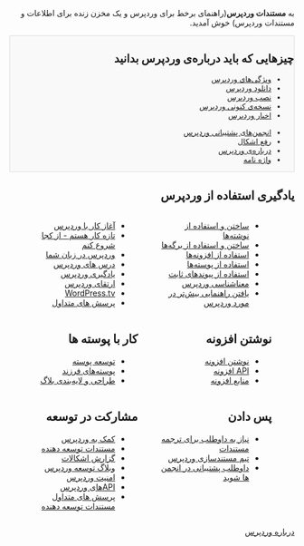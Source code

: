 <div dir="rtl">به <strong>مستندات وردپرس</strong>(راهنمای برخط برای وردپرس و یک مخزن زنده برای اطلاعات و مستندات وردپرس) خوش آمدید.
<!--        PORTAL LIST        -->
<div style="background:#f9f9f9;border:1px solid #ddd;font-size:95%;padding-left:1.5em;">
==چیزهایی که باید درباره‌ی وردپرس بدانید==
<ul style="float:left; width:200px;list-style:none;margin-bottom:10px;">
<li>[[fa:ویژگی‌های وردپرس|ویژگی‌های وردپرس]]</li>
<li>[http://wordpress.org/download/ دانلود وردپرس]</li>
<li>[[fa:نصب وردپرس|نصب وردپرس]]</li>
<li>[[Version {{CurrentVersion}}|نسخه‌ی کنونی وردپرس]]</li>
<li>[http://wordpress.org/news/ اخبار وردپرس]</li>
</ul>

<ul style="float:left; width:200px;list-style:none;margin-bottom:10px;">
<li>[http://wordpress.org/support/ انجمن‌های پشتیبانی وردپرس]</li>
<li>[[fa:رفع اشکال|رفع اشکال]]</li>
<li>[[fa:درباره‌ی وردپرس|درباره‌ی وردپرس]]</li>
<li>[[fa:واژه نامه|واژه نامه]]</li>
</ul><span style="display:block;clear:left;"></span>
</div>

== یادگیری استفاده از وردپرس ==
<div>
<div style="width:45%;float:left;padding-right:10px;">
* [[fa:آغاز کار با وردپرس|آغاز کار با وردپرس]]
* [[fa:تازه کار هستم - از کجا شروع کنم|تازه کار هستم - از کجا شروع کنم]]
* [[fa:وردپرس در زبان شما|وردپرس در زبان شما]]
* [[fa:درس های وردپرس|درس های وردپرس]]
* [http://learn.wordpress.com/ یادگیری وردپرس]
* [[fa:ارتقای وردپرس|ارتقای وردپرس]]
* [http://wordpress.tv/ WordPress.tv]
* [[fa:پرسش های متداول|پرسش های متداول]]

</div><div style="width:45%;float:left">
* [[fa:نوشته ها|ساختن و استفاده از نوشته‌ها]]
* [[fa:برگه ها|ساختن و استفاده از برگه‌ها]]
* [[fa:افزونه ها|استفاده از افزونه‌ها]]
* [[fa:پوسته ها|استفاده از پوسته‌ها]]
* [[fa:استفاده از پیوندهای ثابت|استفاده از پیوندهای ثابت]]
* [[fa:معناشناسی وردپرس|معناشناسی وردپرس]]
* [[fa:راهنمایی بیش‌تر|یافتن راهنمایی بیش‌تر در مورد وردپرس]]
</div>
<div style="clear:both;"></div>
</div>
<div>
<div style="width:45%;float:left;padding-right:10px;">

== کار با پوسته ها ==
* [[fa:توسعه پوسته|توسعه پوسته]]
* [[fa:پوسته‌های فرزند|پوسته‌های فرزند]]
* [[fa:طراحی و لایه‌بندی بلاگ|طراحی و لایه‌بندی بلاگ]]

</div><div style="width:45%;float:left">

== نوشتن افزونه ==
* [[fa:نوشتن افزونه|نوشتن افزونه]]
* [[fa:API افزونه|API افزونه]]
* [[fa:منابع افزونه|منابع افزونه]]
</div>
<div style="clear:both;"></div>
</div>

<div>
<div style="width:45%;float:left;padding-right:10px;">
== مشارکت در توسعه ==
* [[fa:کمک به وردپرس|کمک به وردپرس]]
* [[fa:مستندات توسعه دهنده|مستندات توسعه دهنده]]
* [[fa:گزارش اشکالات|گزارش اشکالات]]
* [http://wpdevel.wordpress.com/ وبلاگ توسعه وردپرس]
* [[fa:امنیت وردپرس|امنیت وردپرس]]
* [[fa:APIهای وردپرس|APIهای وردپرس]]
* [[fa:پرسش های متداول مستندات توسعه دهنده|پرسش های متداول مستندات توسعه دهنده]]

</div><div style="width:45%;float:left">
== پس دادن  ==
* [[fa:مشارکت|نیاز به داوطلب برای ترجمه مستندات]]
* [[fa:تیم مستندسازی|تیم مستندسازی وردپرس]]
* [[fa:Support_Forum_Volunteers|داوطلب پشتیبانی در انجمن ها شوید]]
</div>
<div style="clear:both;"></div>
</div>

{{Browsebar}}
{{Languages|
{{en}}
{{ar}}
{{bg}}
{{bs}}
{{cs}}
{{de}}
{{es}}
{{fa}}
{{fi}}
{{fr}}
{{he}}
{{hr}}
{{hu}}
{{id}}
{{it}}
{{ja}}
{{ka}}
{{km}}
{{ko}}
{{mk}}
{{nl}}
{{pl}}
{{pt}}
{{pt-br}} 
{{ru}}
{{ro}}
{{sk}}
{{sl}}
{{sq}}
{{sv}}
{{th}}
{{tr}}
{{uk}}
{{vi}}
{{zh-cn}}
{{zh-tw}}
}}

[[:Category:fa:درباره وردپرس|درباره وردپرس]]
</div>